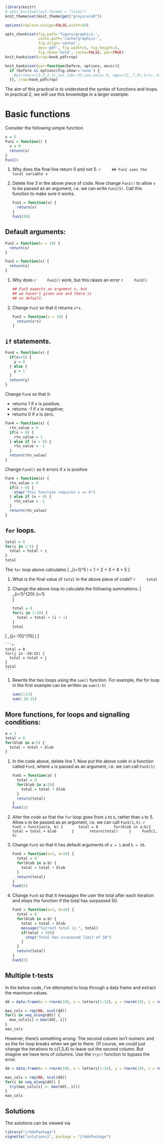 
```r
library(knitr)
# opts_knit$set(out.format = "latex")
knit_theme$set(knit_theme$get("greyscale0"))

options(replace.assign=FALSE,width=50)

opts_chunk$set(fig.path='figure/graphics-', 
               cache.path='cache/graphics-', 
               fig.align='center', 
               dev='pdf', fig.width=5, fig.height=5, 
               fig.show='hold', cache=FALSE, par=TRUE)
knit_hooks$set(crop=hook_pdfcrop)

knit_hooks$set(par=function(before, options, envir){
  if (before && options$fig.show!='none') {
    #par(mar=c(3,3,2,1),cex.lab=.95,cex.axis=.9, mgp=c(2,.7,0),tcl=-.01, las=1)
  }}, crop=hook_pdfcrop)
```

The aim of this practical is to understand the syntax of functions and 
loops. In practical 2, we will use this knowledge in a larger example.

# Basic functions

Consider the following simple function
```r
v = 5
Fun1 = function() {
  v = 0
  return(v)
}
Fun1()
``` 

1. Why does the final line return 0 and not 5.
    ```r
    ## Fun1 uses the local variable v
    ```
1. Delete line 3 in the above piece of code. Now change `Fun1()` to allow
`v` to be passed as an argument, i.e. we can write `Fun1(5)`. Call
this function to make sure it works.

    ```r
    Fun1 = function(v) {
      return(v)
    }
    Fun1(10)
    ```


## Default arguments:

```r
Fun2 = function(x = 10) {
  return(x)
}

Fun3 = function(x) {
  return(x)
}
``` 

1. Why does 
    ```r
    Fun2()
    ```
    work, but this raises an error
    ```r
    Fun3()
    ```

    ```r
    ## Fun3 expects an argument x, but 
    ## we haven't given one and there is
    ## no default.
    ```

1. Change `Fun2` so that it returns `x*x`.

    ```r
    Fun2 = function(x = 10) {
      return(x*x)
    }
    ``` 

## `if` statements.

```r
Fun4 = function(x) {
  if(x==5) {
    y = 0
  } else {
    y = 1
  }
  return(y)
}
``` 

Change `Fun4` so that it:

  * returns 1 if $x$ is positive;
  * returns -1 if $x$ is negative;
  * returns 0 if $x$ is zero.

```r
Fun4 = function(x) {
  rtn_value = 0
  if(x > 0) {
    rtn_value = 1 
  } else if (x < 0) {
    rtn_value = -1
  }
  return(rtn_value)
}
```   

Change `Fun4()` so it errors if $x$ is positive

```r
Fun4 = function(x) {
  rtn_value = 0
  if(x > 0) {
    stop("This function requires x <= 0")
  } else if (x < 0) {
    rtn_value = -1
  }
  return(rtn_value)
}
```   

## `for` loops.

```r
total = 0
for(i in 1:5) {
  total = total + i
}
total
``` 

The `for` loop above calculates 
\[
\sum_{i=1}^5 i = 1 + 2 + 3 + 4 + 5
\]

1. What is the final value of `total` in the above piece of code?
    ```r
    total
    ```
1. Change the above loop to calculate the following summations:
    \[
\mbox{(i)} \sum_{i=1}^{20} (i+1)  
\]

    ```r
    total = 0
    for(i in 1:20) {
      total = total + (i + 1)
    }
    total
    ```
    
\[
\mbox{(ii)} \sum_{j=-10}^{15} j 
\]

    ```r
    total = 0
    for(j in -10:15) {
      total = total + j
    }
    total
    ```
1. Rewrite the two loops using the `sum()` function. For example, the for loop in the first
example can be written as `sum(1:5)`

    ```r
    sum(2:21)
    sum(-10:15)
    ```

## More functions, for loops and signalling conditions:

```r
a = 2
total = 0
for(blob in a:5) {
  total = total + blob
}
```

1. In the code above, delete line 1. Now put the above code in a function called `Fun5`,
where `a` is passed as an argument, i.e. we can call
`Fun5(1)`

    ```r
    Fun5 = function(a) {
      total = 0
      for(blob in a:5){
        total = total + blob
      }
      return(total)
    }
    Fun5(1)
    ```

1. Alter the code so that the `for` loop goes from `a` to
`b`, rather than `a` to $5$. Allow `b` to be passed as an
argument, i.e. we can call `Fun5(1,5)`.
    ```r
    Fun5 = function(a, b) {
      total = 0
      for(blob in a:b){
        total = total + blob
      }
      return(total)
    }
    Fun5(1, 5)
    ```

1. Change `Fun5` so that it has default arguments of
`a = 1` and `b = 10`.

    ```r
    Fun5 = function(a=1, b=10) {
      total = 0
      for(blob in a:b) {
        total = total + blob
      }
      return(total)
    }
    Fun5(5)
    ``` 
    
1. Change `Fun5` so that it messages the user the total after each iteration and stops the function if the total has surpassed 50.

    ```r
    Fun5 = function(a=1, b=10) {
      total = 0
      for(blob in a:b) {
        total = total + blob
        message("Current total is ", total)
        if(total > 50){
          stop("Total has surpassed limit of 50")
        }
      }
      return(total)
    }
    Fun5(5)
    ```


## Multiple t-tests

In the below code, I've attempted to loop through a data frame and extract the maximum values.

```r
dd = data.frame(w = rnorm(10), x = letters[1:10], y = rnorm(10), z = rnorm(10))

max_cols = rep(NA, ncol(dd))
for(i in seq_along(dd)) {
  max_cols[i] = max(dd[, i])
}
max_cols
```

\noindent However, there's something wrong. The second column isn't numeric and so the for loop breaks when we get to there. Of course, we could just change the iterations to c(1,3,4) to leave out the second column. But imagine we have tens of columns. Use the `try()` function to bypass the error. 

```r
dd = data.frame(w = rnorm(10), x = letters[1:10], y = rnorm(10), z = rnorm(10))

max_cols = rep(NA, ncol(dd))
for(i in seq_along(dd)) {
  try(max_cols[i] <- max(dd[, i]))
}
max_cols
```

## Solutions

The solutions can be viewed via

```r
library("jrAdvPackage")
vignette("solutions1", package = "jrAdvPackage")
```

